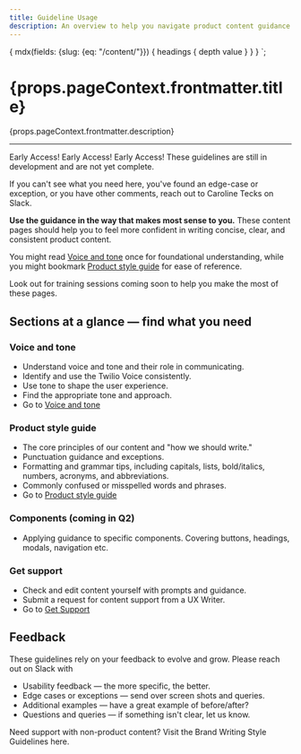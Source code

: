 ```yaml
---
title: Guideline Usage
description: An overview to help you navigate product content guidance and a look at what's coming soon.
---
```



  {
    mdx(fields: {slug: {eq: "/content/"}}) {
      headings {
        depth
        value
      }
    }
  }
`;

<content>

<h1>{props.pageContext.frontmatter.title}</h1>

<p>{props.pageContext.frontmatter.description}</p>

</content>

---

<contentwrapper>

<TableOfContents headings={props.data.mdx.headings}/>

<content>

<Callout variant="warning">
  <CalloutTitle as="h4">Early Access! Early Access! Early Access!</CalloutTitle>
  <CalloutText>These guidelines are still in development and are not yet complete.
  
  If you can't see what you need here, you've found an edge-case or exception, or you have other comments, reach out to Caroline Tecks on Slack.</CalloutText>
</Callout> 

**Use the guidance in the way that makes  most sense to you.** 
These content pages should help you to feel more confident in writing concise, clear, and consistent product content.

You might read [Voice and tone](/content/voice-and-tone) once for foundational understanding, while you might bookmark [Product style guide](/content/product-style-guide) for ease of reference.

Look out for training sessions coming soon to help you make the most of these pages.  

## Sections at a glance &mdash; find what you need
### Voice and tone
- Understand voice and tone and their role in communicating. 
- Identify and use the Twilio Voice consistently.
- Use tone to shape the user experience.
- Find the appropriate tone and approach.
- Go to [Voice and tone](/content/voice-and-tone)

### Product style guide
- The core principles of our content and "how we should write."
- Punctuation guidance and exceptions.  
- Formatting and grammar tips, including capitals, lists, bold/italics, numbers, acronyms, and abbreviations.
- Commonly confused or misspelled words and phrases.
- Go to [Product style guide](/content/product-style-guide)

### Components (coming in Q2)
- Applying guidance to specific components. Covering buttons, headings, modals, navigation etc.

### Get support
- Check and edit content yourself with prompts and guidance.
- Submit a request for content support from a UX Writer. 
- Go to [Get Support](/content/get-support)

## Feedback

These guidelines rely on your feedback to evolve and grow. Please reach out on Slack with 
- Usability feedback &mdash; the more specific, the better.
- Edge cases or exceptions &mdash; send over screen shots and queries.
- Additional examples &mdash; have a great example of before/after?
- Questions and queries &mdash; if something isn't clear, let us know. 

<Callout>
  <CalloutTitle as="h4">Need support with non-product content?</CalloutTitle>
  <CalloutText> Visit the <Anchor href="https://www.twilio.com/brand/guidelines/writing-style">Brand Writing Style Guidelines here</Anchor>.
  </CalloutText>
</Callout> 

</content>
</contentwrapper>
